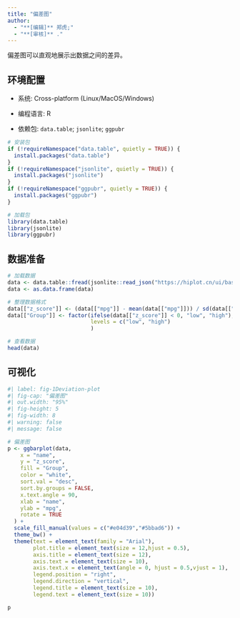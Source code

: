 ```yaml
---
title: "偏差图"
author:
  - "**[编辑]** 郑虎;"
  - "**[审核]** ."
---
```


偏差图可以直观地展示出数据之间的差异。

## 环境配置

-   系统: Cross-platform (Linux/MacOS/Windows)

-   编程语言: R

-   依赖包: `data.table`; `jsonlite`; `ggpubr`

```r
# 安装包
if (!requireNamespace("data.table", quietly = TRUE)) {
  install.packages("data.table")
}
if (!requireNamespace("jsonlite", quietly = TRUE)) {
  install.packages("jsonlite")
}
if (!requireNamespace("ggpubr", quietly = TRUE)) {
  install.packages("ggpubr")
}

# 加载包
library(data.table)
library(jsonlite)
library(ggpubr)
```

## 数据准备

```r
# 加载数据
data <- data.table::fread(jsonlite::read_json("https://hiplot.cn/ui/basic/deviation-plot/data.json")$exampleData$textarea[[1]])
data <- as.data.frame(data)

# 整理数据格式
data[["z_score"]] <- (data[["mpg"]] - mean(data[["mpg"]])) / sd(data[["mpg"]])
data[["Group"]] <- factor(ifelse(data[["z_score"]] < 0, "low", "high"),
                          levels = c("low", "high")
                          )

# 查看数据
head(data)
```

## 可视化

```r
#| label: fig-1Deviation-plot
#| fig-cap: "偏差图"
#| out.width: "95%"
#| fig-height: 5
#| fig-width: 8
#| warning: false
#| message: false

# 偏差图
p <- ggbarplot(data,
    x = "name",
    y = "z_score",
    fill = "Group",
    color = "white",
    sort.val = "desc",
    sort.by.groups = FALSE,
    x.text.angle = 90,
    xlab = "name",
    ylab = "mpg",
    rotate = TRUE
  ) +
  scale_fill_manual(values = c("#e04d39","#5bbad6")) +
  theme_bw() +
  theme(text = element_text(family = "Arial"),
        plot.title = element_text(size = 12,hjust = 0.5),
        axis.title = element_text(size = 12),
        axis.text = element_text(size = 10),
        axis.text.x = element_text(angle = 0, hjust = 0.5,vjust = 1),
        legend.position = "right",
        legend.direction = "vertical",
        legend.title = element_text(size = 10),
        legend.text = element_text(size = 10))

p
```


